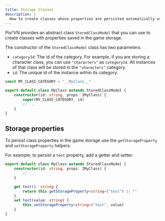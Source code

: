 ```yaml
---
title: Storage Classes
description: |
  How to create classes whose properties are persisted automatically using `StoredClassModel`. Explains constructor parameters and how to read/write stored properties.
---
```


Pixi’VN provides an abstract class `StoredClassModel` that you can use to create classes with properties saved in the game storage.

The constructor of the `StoredClassModel` class has two parameters:

- `categoryId`: The id of the category. For example, if you are storing a character class, you can use `"characters"` as `categoryId`. All instances of that class will be stored in the `"characters"` category.
- `id`: The unique id of the instance within its category.

```typescript
const MY_CLASS_CATEGORY = "__MyClass__"

export default class MyClass extends StoredClassModel {
    constructor(id: string, props: IMyClass) {
        super(MY_CLASS_CATEGORY, id)
        // ...
    }
}
```

## Storage properties

To persist class properties in the game storage use the `getStorageProperty` and `setStorageProperty` helpers.

For example, to persist a `test` property, add a getter and setter:

```typescript
export default class MyClass extends StoredClassModel {
    constructor(id: string, props: IMyClass) {
        // ...
    }

    get test(): string {
        return this.getStorageProperty<string>("test") || ""
    }
    set test(value: string) {
        this.setStorageProperty<string>("test", value)
    }
}
```
